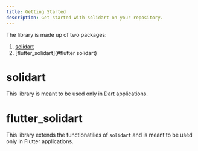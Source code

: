 ```yaml
---
title: Getting Started
description: Get started with solidart on your repository.
---
```


The library is made up of two packages:
1. [solidart](#solidart)
2. [flutter_solidart](#flutter solidart)

# solidart

This library is meant to be used only in Dart applications.

# flutter_solidart

This library extends the functionatilies of `solidart` and is meant to be used only in Flutter applications.
